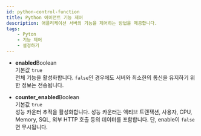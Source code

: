 ```yaml
---
id: python-control-function
title: Python 에이전트 기능 제어
description: 애플리케이션 서버의 기능을 제어하는 방법을 제공합니다.
tags:
    - Pyton
    - 기능 제어
    - 설정하기
---
```


* **enabled**<span class='type'>Boolean</span><br/>
    기본값 `true`<br/>
    전체 기능을 활성화합니다. `false`인 경우에도 서버와 최소한의 통신을 유지하기 위한 정보는 전송됩니다.

* **counter_enabled**<span class='type'>Boolean</span><br/>
    기본값 `true`<br/>
    성능 카운터 추적을 활성화합니다. 성능 카운터는 액티브 트랜잭션, 사용자, CPU, Memory, SQL, 외부 HTTP 호출 등의 데이터를 포함합니다. 단, enable이 `false`면 무시됩니다.
